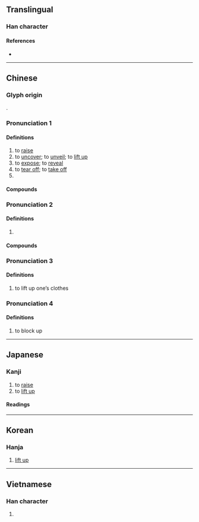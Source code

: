 {{also|掲}}
{{character info/new}}
==Translingual==

===Han character===
{{Han char|rn=64|rad=手|as=09|sn=12|four=56027|canj=QAPV|ids=⿰扌曷}}

====References====
* {{Han ref|kx=0444.050|dkj=12389|hdz=31916.050|uh=63ED|ud=25581|bh=B4A6|bd=46246}}

----

==Chinese==
{{zh-forms}}

===Glyph origin===
{{Han etym}}
{{Han compound|手|alt1=扌|曷|ls=psc|c1=s|c2=p}}.

===Pronunciation 1===
{{zh-pron
|m=jiē
|c=kit3,gai6,hei3
|c_note=kit6 - regular pronunciation; gai6 - in {{zh-l|揭衣涉水}}; hei3 - variant of gai6
|h=pfs=
|md=
|mn=gia̍h/kiat/khiat
|mn-t=giah4
|w=
|mc=2+3+4+5+6
|oc=1+2+4+5,2+3+4+5+6
|cat=v,pn
}}

====Definitions====
{{zh-hanzi}}

# to [[raise]]
# to [[uncover]]; to [[unveil]]; to [[lift up]]
# to [[expose]]; to [[reveal]]
# to [[tear off]]; to [[take off]]
# {{surname|lang=zh}}

====Compounds====
{{zh-der|揭開:to reveal|揭曉:to be revealed|匿名揭帖|揭水|揭破|揭竿|揭蓋兒|揭竿而起|揭債|掀天揭地|揭醜|揭瘡疤|揭祕|深厲淺揭|揭穿|揭老底|打揭|揭底牌|揭不開鍋|揭火|昭然若揭|揭裱|揭白|揭蓋子|揭帖|揭席|揭折|揭諦|揭揭|揭布|揭露|揭幕|揭底|揭發|揭債還債|揭短|揭榜|揭白旗|揭示|揭櫫|揭挑|表揭}}

===Pronunciation 2===
{{zh-pron
|m=jiē
|c=kit3
|mn-t=gig4
|dial=n
|cat=pn
}}

====Definitions====
{{zh-hanzi}}

# {{zh-used2|p}} <!--集韻其例切：揭陽縣名在南越-->

====Compounds====
{{zh-der|揭陽|揭東|揭西}}
===Pronunciation 3===
{{zh-pron
|m=qì
|dial=n
|mc=1
|oc=3,1
|cat=v
}}

====Definitions====
{{zh-hanzi}}

# to lift up one’s clothes
===Pronunciation 4===
{{zh-pron
|m=hé
|dial=n
|cat=v
}}

====Definitions====
{{zh-hanzi}}

# {{zh-hg}} to block up

{{zh-cat|Intermediate}}

----

==Japanese==
{{ja-kanji forms|掲|揭}}

===Kanji===
{{ja-kanji|grade=|rs=手09|shin=掲}}

# to [[raise]]
# to [[lift up]]

====Readings====
{{ja-readings
|on=けい, けつ
|kun=かか-げる
}}

----

==Korean==

===Hanja===
{{ko-hanja|hangeul=[[게]], [[갈]]|eumhun=|rv=ge, gal|mr=ke, kal|y=key, kal}}

# [[lift up]]

----

==Vietnamese==

===Han character===
{{vi-hantu|yết}}

# {{defn|lang=vi}}

{{cln|vi|Han tu}}